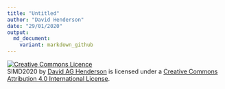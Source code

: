 ```yaml
---
title: "Untitled"
author: "David Henderson"
date: "29/01/2020"
output: 
  md_document:
    variant: markdown_github
---
```


<a rel="license" href="http://creativecommons.org/licenses/by/4.0/"><img alt="Creative Commons Licence" style="border-width:0" src="https://i.creativecommons.org/l/by/4.0/88x31.png" /></a><br /><span xmlns:dct="http://purl.org/dc/terms/" property="dct:title">SIMD2020</span> by <a xmlns:cc="http://creativecommons.org/ns#" href="https://github.com/davidhen/simd_2020" property="cc:attributionName" rel="cc:attributionURL">David AG Henderson</a> is licensed under a <a rel="license" href="http://creativecommons.org/licenses/by/4.0/">Creative Commons Attribution 4.0 International License</a>.